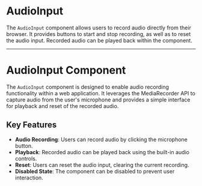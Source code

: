 
<Meta of={meta} />

# AudioInput

The `AudioInput` component allows users to record audio directly from their browser. It provides buttons to start and stop recording, as well as to reset the audio input. Recorded audio can be played back within the component.

<Primary />
<Controls />

---

# AudioInput Component

The `AudioInput` component is designed to enable audio recording functionality within a web application. It leverages the MediaRecorder API to capture audio from the user's microphone and provides a simple interface for playback and reset of the recorded audio.

## Key Features
- **Audio Recording**: Users can record audio by clicking the microphone button.
- **Playback**: Recorded audio can be played back using the built-in audio controls.
- **Reset**: Users can reset the audio input, clearing the current recording.
- **Disabled State**: The component can be disabled to prevent user interaction.

<Stories />
